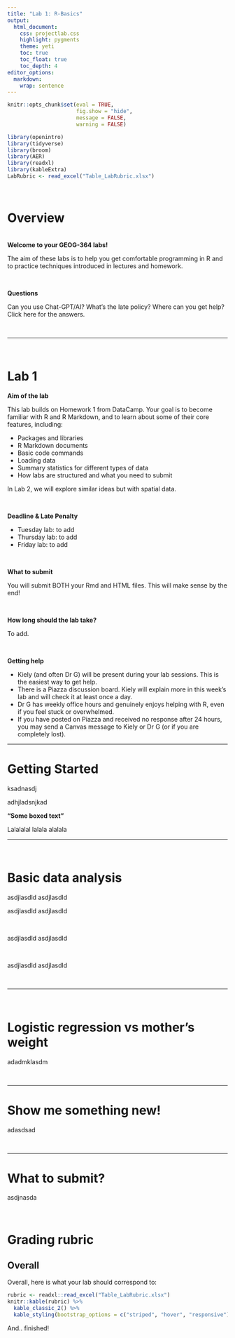```yaml
---
title: "Lab 1: R-Basics"
output:
  html_document:
    css: projectlab.css
    highlight: pygments
    theme: yeti
    toc: true
    toc_float: true
    toc_depth: 4
editor_options: 
  markdown: 
    wrap: sentence
---
```


```r
knitr::opts_chunk$set(eval = TRUE, 
                      fig.show = "hide", 
                      message = FALSE, 
                      warning = FALSE)

library(openintro)
library(tidyverse)
library(broom)
library(AER)
library(readxl)
library(kableExtra)
LabRubric <- read_excel("Table_LabRubric.xlsx")
```

\

# Overview

\
**Welcome to your GEOG-364 labs!**

The aim of these labs is to help you get comfortable programming in R and to practice techniques introduced in lectures and homework.

\

::: {#boxedtext}
**Questions**

Can you use Chat-GPT/AI?
What’s the late policy?
Where can you get help?\
Click here for the answers.
:::

\

------------------------------------------------------------------------

\

# Lab 1

**Aim of the lab**

This lab builds on Homework 1 from DataCamp.
Your goal is to become familiar with R and R Markdown, and to learn about some of their core features, including:

-   Packages and libraries
-   R Markdown documents
-   Basic code commands
-   Loading data
-   Summary statistics for different types of data
-   How labs are structured and what you need to submit

In Lab 2, we will explore similar ideas but with spatial data.

\

**Deadline & Late Penalty**

-   Tuesday lab: to add
-   Thursday lab: to add
-   Friday lab: to add

\

**What to submit**

You will submit BOTH your Rmd and HTML files.
This will make sense by the end!

\

**How long should the lab take?**

To add.

\

**Getting help**

-   Kiely (and often Dr G) will be present during your lab sessions. This is the easiest way to get help.
-   There is a Piazza discussion board. Kiely will explain more in this week’s lab and will check it at least once a day.
-   Dr G has weekly office hours and genuinely enjoys helping with R, even if you feel stuck or overwhelmed.
-   If you have posted on Piazza and received no response after 24 hours, you may send a Canvas message to Kiely or Dr G (or if you are completely lost).\

------------------------------------------------------------------------

# Getting Started

ksadnasdj

adhjladsnjkad

<div>

**"Some boxed text"**

Lalalalal lalala alalala

</div>

------------------------------------------------------------------------

<br>

# Basic data analysis

asdjlasdld asdjlasdld

asdjlasdld asdjlasdld

\

asdjlasdld asdjlasdld

<br>

asdjlasdld asdjlasdld

<br>

------------------------------------------------------------------------

<br>

# Logistic regression vs mother's weight

adadmklasdm

<br>

------------------------------------------------------------------------

# Show me something new!

adasdsad

<br>

------------------------------------------------------------------------

# What to submit?

asdjnasda

<br>

# Grading rubric

## Overall

Overall, here is what your lab should correspond to:

```r
rubric <- readxl::read_excel("Table_LabRubric.xlsx")
knitr::kable(rubric) %>%   
  kable_classic_2() %>%
  kable_styling(bootstrap_options = c("striped", "hover", "responsive"))

```

And..
finished!
